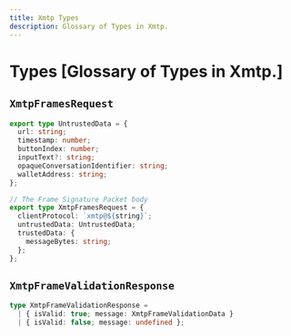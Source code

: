 ```yaml
---
title: Xmtp Types
description: Glossary of Types in Xmtp.
---
```



# Types [Glossary of Types in Xmtp.]

## `XmtpFramesRequest`

```ts
export type UntrustedData = {
  url: string;
  timestamp: number;
  buttonIndex: number;
  inputText?: string;
  opaqueConversationIdentifier: string;
  walletAddress: string;
};

// The Frame Signature Packet body
export type XmtpFramesRequest = {
  clientProtocol: `xmtp@${string}`;
  untrustedData: UntrustedData;
  trustedData: {
    messageBytes: string;
  };
};
```

## `XmtpFrameValidationResponse`

```ts
type XmtpFrameValidationResponse =
  | { isValid: true; message: XmtpFrameValidationData }
  | { isValid: false; message: undefined };
```

<FeedbackWidget />
